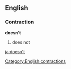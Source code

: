 ==English==
===Contraction===
'''doesn't'''

#does not

[[Category:English contractions]]

[[ja:doesn't]]